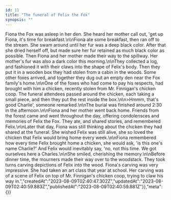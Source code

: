 ```yaml
---
id: 11
title: "The funeral of Felix the Fox"
synopsis: ""
---
```


Fiona the Fox was asleep in her den. She heard her mother call out, 'get up Fiona, it's time for breakfast.\n\nFiona ate some breakfast, then ran off to the stream. She swam around until her fur was a deep black color. After that she dried herself off, but made sure her fur retained as much black color as possible. Then Fiona and her mother made their way to the spillway. Her mother's fur was also a dark color this morning.\n\nThey collected a log, and fashioned it with their claws into the shape of Felix's body. Then they put it in a wooden box they had stolen from a cabin in the woods. Some other foxes arrived, and together they dug out an empty den near the Fox family's home.\n\nOne of the foxes who had come to pay his respects, had brought with him a chicken, recently stolen from Mr. Finnigan's chicken coop. The funeral attendees passed around the chicken, each taking a small piece, and then they put the rest inside the box.\n\n>Hmmm, that's good Charlie', someone remarked.\n\nThe burial was finished around 2:30 in the afternoon.\n\nFiona and her mother went back home. Friends from the forest came and went throughout the day, offering condolensces and memories of Felix the Fox. They ate, and shared stories, and remembered Felix.\n\nLater that day, Fiona was still thinking about the chicken they had shared at the funeral. She wished Felix was still alive, she so loved the chicken that Felix would bring home every week.\n\nFiona remembered how every time Felix brought home a chicken, she would ask, 'is this one's name Charlie?' And Felix would inevitably say, 'no, not this time. We got ourselves here a Charles.\n\nShe smiled, cherishing the memory.\n\nBefore dinner time, the mourners made their way over to the woodstack. They took turns carving depictions of Felix into the wood. Fiona's carving was very impressive. She had taken an art class that year at school. Her carving was of a scene of Felix on top of Mr. Finnigan's chicken coop, trying to claw his way in.","createdAt":"2023-08-09T02:40:47.302Z","updatedAt":"2023-08-09T02:40:59.883Z","publishedAt":"2023-08-09T02:40:59.881Z"}},"meta":{}}
